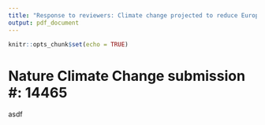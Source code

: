 ```yaml
---
title: "Response to reviewers: Climate change projected to reduce European life expectancy"
output: pdf_document
---
```


```r
knitr::opts_chunk$set(echo = TRUE)
```

# Nature Climate Change submission #: 14465

asdf